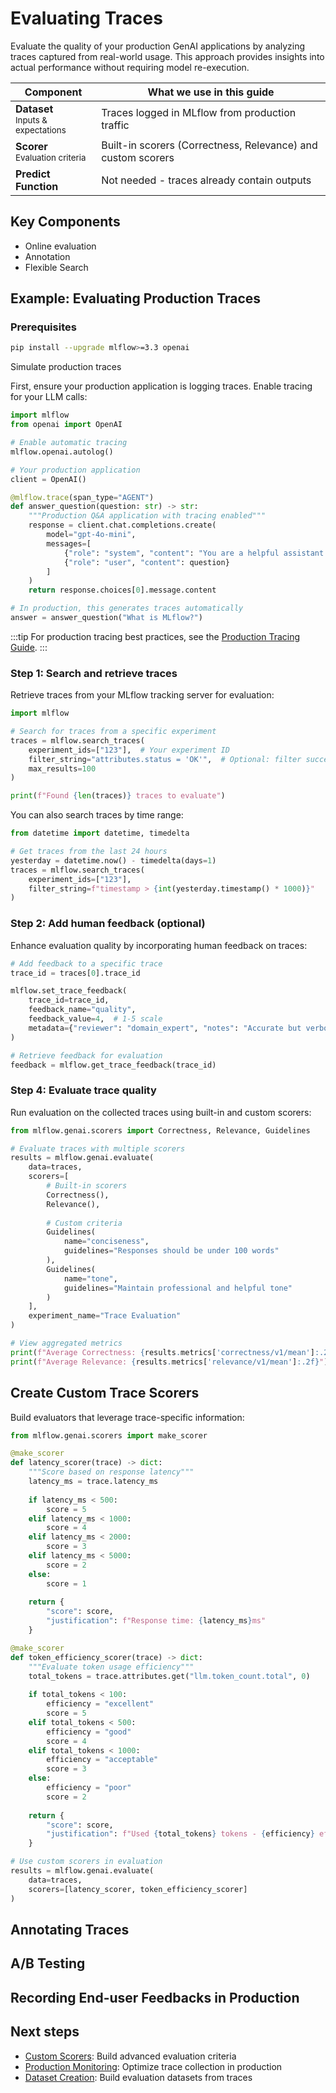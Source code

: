 
# Evaluating Traces

Evaluate the quality of your production GenAI applications by analyzing traces captured from real-world usage. This approach provides insights into actual performance without requiring model re-execution.

<table style={{ width: "100%" }}>
  <thead>
    <tr>
      <th style={{ width: "30%" }}>Component</th>
      <th style={{ width: "70%" }}>What we use in this guide</th>
    </tr>
  </thead>
  <tbody>
    <tr>
      <td><strong>Dataset</strong><br/><small>Inputs &amp; expectations</small></td>
      <td>
        Traces logged in MLflow from production traffic
      </td>
    </tr>
    <tr>
      <td><strong>Scorer</strong><br/><small>Evaluation criteria</small></td>
      <td>
        Built-in scorers (Correctness, Relevance) and custom scorers
      </td>
    </tr>
    <tr>
      <td><strong>Predict Function</strong><br/><small></small></td>
      <td>
        Not needed - traces already contain outputs
      </td>
    </tr>
  </tbody>
</table>

## Key Components

- Online evaluation
- Annotation
- Flexible Search

## Example: Evaluating Production Traces

### Prerequisites

```bash
pip install --upgrade mlflow>=3.3 openai
```

Simulate production traces

First, ensure your production application is logging traces. Enable tracing for your LLM calls:

```python
import mlflow
from openai import OpenAI

# Enable automatic tracing
mlflow.openai.autolog()

# Your production application
client = OpenAI()

@mlflow.trace(span_type="AGENT")
def answer_question(question: str) -> str:
    """Production Q&A application with tracing enabled"""
    response = client.chat.completions.create(
        model="gpt-4o-mini",
        messages=[
            {"role": "system", "content": "You are a helpful assistant."},
            {"role": "user", "content": question}
        ]
    )
    return response.choices[0].message.content

# In production, this generates traces automatically
answer = answer_question("What is MLflow?")
```

:::tip
For production tracing best practices, see the [Production Tracing Guide](/genai/tracing/prod-tracing).
:::

### Step 1: Search and retrieve traces

Retrieve traces from your MLflow tracking server for evaluation:

```python
import mlflow

# Search for traces from a specific experiment
traces = mlflow.search_traces(
    experiment_ids=["123"],  # Your experiment ID
    filter_string="attributes.status = 'OK'",  # Optional: filter successful traces
    max_results=100
)

print(f"Found {len(traces)} traces to evaluate")
```

You can also search traces by time range:

```python
from datetime import datetime, timedelta

# Get traces from the last 24 hours
yesterday = datetime.now() - timedelta(days=1)
traces = mlflow.search_traces(
    experiment_ids=["123"],
    filter_string=f"timestamp > {int(yesterday.timestamp() * 1000)}"
)
```

### Step 2: Add human feedback (optional)

Enhance evaluation quality by incorporating human feedback on traces:

```python
# Add feedback to a specific trace
trace_id = traces[0].trace_id

mlflow.set_trace_feedback(
    trace_id=trace_id,
    feedback_name="quality",
    feedback_value=4,  # 1-5 scale
    metadata={"reviewer": "domain_expert", "notes": "Accurate but verbose"}
)

# Retrieve feedback for evaluation
feedback = mlflow.get_trace_feedback(trace_id)
```

### Step 4: Evaluate trace quality

Run evaluation on the collected traces using built-in and custom scorers:

```python
from mlflow.genai.scorers import Correctness, Relevance, Guidelines

# Evaluate traces with multiple scorers
results = mlflow.genai.evaluate(
    data=traces,
    scorers=[
        # Built-in scorers
        Correctness(),
        Relevance(),
        
        # Custom criteria
        Guidelines(
            name="conciseness",
            guidelines="Responses should be under 100 words"
        ),
        Guidelines(
            name="tone",
            guidelines="Maintain professional and helpful tone"
        )
    ],
    experiment_name="Trace Evaluation"
)

# View aggregated metrics
print(f"Average Correctness: {results.metrics['correctness/v1/mean']:.2f}")
print(f"Average Relevance: {results.metrics['relevance/v1/mean']:.2f}")
```

## Create Custom Trace Scorers

Build evaluators that leverage trace-specific information:

```python
from mlflow.genai.scorers import make_scorer

@make_scorer
def latency_scorer(trace) -> dict:
    """Score based on response latency"""
    latency_ms = trace.latency_ms
    
    if latency_ms < 500:
        score = 5
    elif latency_ms < 1000:
        score = 4
    elif latency_ms < 2000:
        score = 3
    elif latency_ms < 5000:
        score = 2
    else:
        score = 1
    
    return {
        "score": score,
        "justification": f"Response time: {latency_ms}ms"
    }

@make_scorer
def token_efficiency_scorer(trace) -> dict:
    """Evaluate token usage efficiency"""
    total_tokens = trace.attributes.get("llm.token_count.total", 0)
    
    if total_tokens < 100:
        efficiency = "excellent"
        score = 5
    elif total_tokens < 500:
        efficiency = "good"
        score = 4
    elif total_tokens < 1000:
        efficiency = "acceptable"
        score = 3
    else:
        efficiency = "poor"
        score = 2
    
    return {
        "score": score,
        "justification": f"Used {total_tokens} tokens - {efficiency} efficiency"
    }

# Use custom scorers in evaluation
results = mlflow.genai.evaluate(
    data=traces,
    scorers=[latency_scorer, token_efficiency_scorer]
)
```

## Annotating Traces

## A/B Testing


## Recording End-user Feedbacks in Production



## Next steps

- [Custom Scorers](/genai/eval-monitor/scorers/custom): Build advanced evaluation criteria
- [Production Monitoring](/genai/tracing/prod-tracing): Optimize trace collection in production
- [Dataset Creation](/genai/tracing/search-traces#creating-evaluation-datasets): Build evaluation datasets from traces